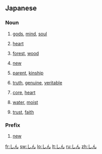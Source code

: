 ==Japanese==
===Noun===
{{ja-noun|h|rom=shin}}
# {{ja-def|神}} [[gods]], [[mind]], [[soul]]
# {{ja-def|心}} [[heart]]
# {{ja-def|森}} [[forest]], [[wood]]
# {{ja-def|新}} [[new]]
# {{ja-def|親}} [[parent]], [[kinship]]
# {{ja-def|真}} [[truth]], [[genuine]], [[veritable]]
# {{ja-def|芯}} [[core]], [[heart]]
# {{ja-def|津}} [[water]], [[moist]]
# {{ja-def|信}} [[trust]], [[faith]]

===Prefix===
{{ja-pos|h|prefix|kanji=新|rom=shin-}}
# {{ja-def|新}} [[new]]

[[fr:しん]]
[[sw:しん]]
[[lo:しん]]
[[lt:しん]]
[[ru:しん]]
[[zh:しん]]